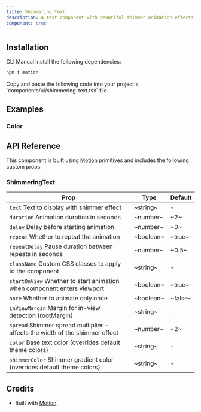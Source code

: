 ```yaml
---
title: Shimmering Text
description: A text component with beautiful shimmer animation effects that glide across the text.
component: true
---
```


<ExamplePreview path="shimmering-text/default" />

## Installation

<Tabs defaultValue="cli">

<TabsList>
  <TabsTrigger value="cli">CLI</TabsTrigger>
  <TabsTrigger value="manual">Manual</TabsTrigger>
</TabsList>

<TabsContent value="cli">
  <CliCommands name="shimmering-text" />
</TabsContent>

<TabsContent value="manual">    
<Steps>

<Step>
Install the following dependencies:

```bash
npm i motion
```

</Step>

<Step>
Copy and paste the following code into your project's `components/ui/shimmering-text.tsx` file.

<ComponentPreview name="shimmering-text" />

</Step>

</Steps>

</TabsContent>

</Tabs>

## Examples

### Color

<ExamplePreview path="shimmering-text/color" />

## API Reference

This component is built using [Motion](https://motion.dev/) primitives and includes the following custom props:

### ShimmeringText

| Prop                                                                                                    | Type      | Default |
| ------------------------------------------------------------------------------------------------------- | --------- | ------- |
| `text` <PopoverInfo>Text to display with shimmer effect</PopoverInfo>                                   | ~string~  | -       |
| `duration` <PopoverInfo>Animation duration in seconds</PopoverInfo>                                     | ~number~  | ~2~     |
| `delay` <PopoverInfo>Delay before starting animation</PopoverInfo>                                      | ~number~  | ~0~     |
| `repeat` <PopoverInfo>Whether to repeat the animation</PopoverInfo>                                     | ~boolean~ | ~true~  |
| `repeatDelay` <PopoverInfo>Pause duration between repeats in seconds</PopoverInfo>                      | ~number~  | ~0.5~   |
| `className` <PopoverInfo>Custom CSS classes to apply to the component</PopoverInfo>                     | ~string~  | -       |
| `startOnView` <PopoverInfo>Whether to start animation when component enters viewport</PopoverInfo>      | ~boolean~ | ~true~  |
| `once` <PopoverInfo>Whether to animate only once</PopoverInfo>                                          | ~boolean~ | ~false~ |
| `inViewMargin` <PopoverInfo>Margin for in-view detection (rootMargin)</PopoverInfo>                     | ~string~  | -       |
| `spread` <PopoverInfo>Shimmer spread multiplier - affects the width of the shimmer effect</PopoverInfo> | ~number~  | ~2~     |
| `color` <PopoverInfo>Base text color (overrides default theme colors)</PopoverInfo>                     | ~string~  | -       |
| `shimmerColor` <PopoverInfo>Shimmer gradient color (overrides default theme colors)</PopoverInfo>       | ~string~  | -       |

## Credits

- Built with [Motion](https://motion.dev/).